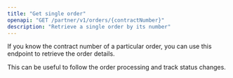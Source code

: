 ```yaml
---
title: "Get single order"
openapi: "GET /partner/v1/orders/{contractNumber}"
description: "Retrieve a single order by its number"
---
```


If you know the contract number of a particular order, you can use this endpoint to retrieve the order details.  

This can be useful to follow the order processing and track status changes. 